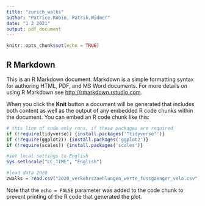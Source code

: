 ```yaml
---
title: "zurich_walks"
author: "Patrice.Robin, Patrik.Widmer"
date: "1 2 2021"
output: pdf_document
---
```


```r
knitr::opts_chunk$set(echo = TRUE)
```

## R Markdown

This is an R Markdown document. Markdown is a simple formatting syntax for authoring HTML, PDF, and MS Word documents. For more details on using R Markdown see <http://rmarkdown.rstudio.com>.

When you click the **Knit** button a document will be generated that includes both content as well as the output of any embedded R code chunks within the document. You can embed an R code chunk like this:

```r
# this line of code only runs, if these packages are required
if (!require(tidyverse)) {install.packages('"tidyverse"')}
if (!require(ggplot2)) {install.packages('ggplot2')}
if (!require(scales)) {install.packages('scales')}
```



```r
#set local settings to English
Sys.setlocale("LC_TIME", "English")

#load data 2020
zwalks = read.csv("2020_verkehrszaehlungen_werte_fussgaenger_velo.csv")

```

Note that the `echo = FALSE` parameter was added to the code chunk to prevent printing of the R code that generated the plot.

